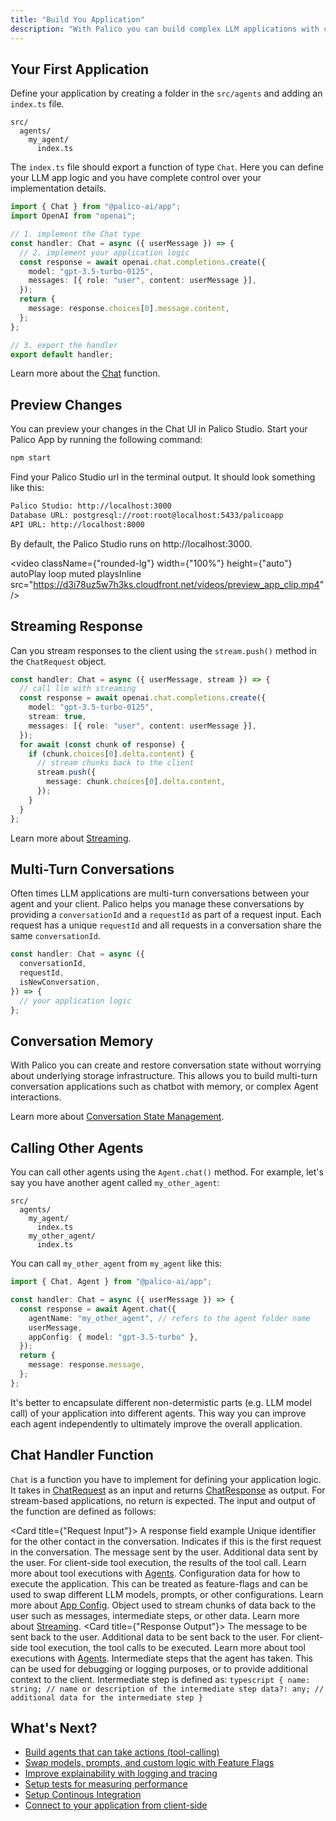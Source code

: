 ```yaml
---
title: "Build You Application"
description: "With Palico you can build complex LLM applications with complete flexibility."
---
```



## Your First Application

Define your application by creating a folder in the `src/agents` and adding an `index.ts` file.

```plaintext
src/
  agents/
    my_agent/
      index.ts
```

The `index.ts` file should export a function of type `Chat`. Here you can define your LLM app logic and you have complete control over your implementation details.

```typescript src/agents/my_agent/index.ts {5,17}
import { Chat } from "@palico-ai/app";
import OpenAI from "openai";

// 1. implement the Chat type
const handler: Chat = async ({ userMessage }) => {
  // 2. implement your application logic
  const response = await openai.chat.completions.create({
    model: "gpt-3.5-turbo-0125",
    messages: [{ role: "user", content: userMessage }],
  });
  return {
    message: response.choices[0].message.content,
  };
};

// 3. export the handler
export default handler;
```

Learn more about the [Chat](#chat-handler-function) function.

## Preview Changes

You can preview your changes in the Chat UI in Palico Studio. Start your Palico App by running the following command:

```bash
npm start
```

Find your Palico Studio url in the terminal output. It should look something like this:

```bash
Palico Studio: http://localhost:3000
Database URL: postgresql://root:root@localhost:5433/palicoapp
API URL: http://localhost:8000
```

By default, the Palico Studio runs on http://localhost:3000.

<video
  className={"rounded-lg"}
  width={"100%"}
  height={"auto"}
  autoPlay
  loop
  muted
  playsInline
  src="https://d3i78uz5w7h3ks.cloudfront.net/videos/preview_app_clip.mp4"
/>

## Streaming Response

Can you stream responses to the client using the `stream.push()` method in the `ChatRequest` object.

```typescript {11-13}
const handler: Chat = async ({ userMessage, stream }) => {
  // call llm with streaming
  const response = await openai.chat.completions.create({
    model: "gpt-3.5-turbo-0125",
    stream: true,
    messages: [{ role: "user", content: userMessage }],
  });
  for await (const chunk of response) {
    if (chunk.choices[0].delta.content) {
      // stream chunks back to the client
      stream.push({
        message: chunk.choices[0].delta.content,
      });
    }
  }
};
```

Learn more about [Streaming](/guides/streaming).

## Multi-Turn Conversations

Often times LLM applications are multi-turn conversations between your agent and your client. Palico helps you manage these conversations by providing a `conversationId` and a `requestId` as part of a request input. Each request has a unique `requestId` and all requests in a conversation share the same `conversationId`.

```typescript
const handler: Chat = async ({
  conversationId,
  requestId,
  isNewConversation,
}) => {
  // your application logic
};
```

## Conversation Memory

With Palico you can create and restore conversation state without worrying about underlying storage infrastructure. This allows you to build multi-turn conversation applications such as chatbot with memory, or complex Agent interactions.

<MemoryExampleCodeSnippet />

Learn more about [Conversation State Management](/guides/conversation_state).

## Calling Other Agents

You can call other agents using the `Agent.chat()` method. For example, let's say you have another agent called `my_other_agent`:

```plaintext {3,5}
src/
  agents/
    my_agent/
      index.ts
    my_other_agent/
      index.ts
```

You can call `my_other_agent` from `my_agent` like this:

```typescript {4-8} agents/my_agent/index.ts
import { Chat, Agent } from "@palico-ai/app";

const handler: Chat = async ({ userMessage }) => {
  const response = await Agent.chat({
    agentName: "my_other_agent", // refers to the agent folder name
    userMessage,
    appConfig: { model: "gpt-3.5-turbo" },
  });
  return {
    message: response.message,
  };
};
```

It's better to encapsulate different non-determistic parts (e.g. LLM model call) of your application into different agents. This way you can improve each agent independently to ultimately improve the overall application.

## Chat Handler Function

`Chat` is a function you have to implement for defining your application logic. It takes in [ChatRequest](https://typedoc.palico.ai/interfaces/_palico_ai_app.ChatRequest.html) as an input and returns [ChatResponse](https://typedoc.palico.ai/interfaces/_palico_ai_app.ChatResponse.html) as output. For stream-based applications, no return is expected. The input and output of the function are defined as follows:

<Card title={"Request Input"}>
  <ResponseField name="conversationId" type="string" required>
    A response field example
  </ResponseField>
  <ResponseField name="requestId" type="string" required>
    Unique identifier for the other contact in the conversation.
  </ResponseField>
  <ResponseField name="isNewConversation" type="boolean" required>
    Indicates if this is the first request in the conversation.
  </ResponseField>
  <ResponseField name="userMessage" type="string">
    The message sent by the user.
  </ResponseField>
  <ResponseField name="payload" type="json">
    Additional data sent by the user.
  </ResponseField>
  <ResponseField name="toolCallResults" type="ToolCallResult[]">
    For client-side tool execution, the results of the tool call. Learn more
    about tool executions with [Agents](/guides/agents).
  </ResponseField>
  <ResponseField name="appConfig" type="json">
    Configuration data for how to execute the application. This can be treated
    as feature-flags and can be used to swap different LLM models, prompts, or
    other configurations. Learn more about [App Config](/guides/feature_flag).
  </ResponseField>
  <ResponseField name="stream" type="ChatResponseStream" required>
    Object used to stream chunks of data back to the user such as messages,
    intermediate steps, or other data. Learn more about
    [Streaming](/guides/streaming).
  </ResponseField>
</Card>
<Card title={"Response Output"}>
  <ResponseField name="message" type="string" optional>
    The message to be sent back to the user.
  </ResponseField>
  <ResponseField name="data" type="json" optional>
    Additional data to be sent back to the user.
  </ResponseField>
  <ResponseField name="toolCalls" type="ToolCall[]">
    For client-side tool execution, the tool calls to be executed. Learn more
    about tool executions with [Agents](/guides/agents).
  </ResponseField>
  <ResponseField name="intermediateSteps" type="IntermediateStep">
    Intermediate steps that the agent has taken. This can be used for debugging
    or logging purposes, or to provide additional context to the client. Intermediate step is defined as:
    ```typescript
    {
      name: string; // name or description of the intermediate step
      data?: any; // additional data for the intermediate step
    }
    ```
  </ResponseField>
</Card>

## What's Next?

- [Build agents that can take actions (tool-calling)](/guides/agents)
- [Swap models, prompts, and custom logic with Feature Flags](/guides/feature_flag)
- [Improve explainability with logging and tracing](/guides/telemetry)
- [Setup tests for measuring performance](/guides/experiments)
- [Setup Continous Integration](/guides/deployment)
- [Connect to your application from client-side](/client-sdk)
